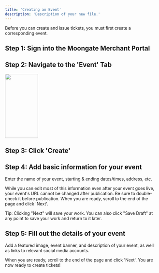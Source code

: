 ```yaml
---
title: 'Creating an Event'
description: 'Description of your new file.'
---
```


Before you can create and issue tickets, you must first create a corresponding event. 

## Step 1: Sign into the Moongate Merchant Portal

## Step 2: Navigate to the 'Event' Tab
<img width="109" height="211" noZoom src="/images/Creating Campaign/Ticketing/Creating an Event/Event Sidebar Location.png"/>

## Step 3: Click 'Create'

## Step 4:  Add basic information for your event
Enter the name of your event, starting & ending dates/times, address, etc.

While you can edit most of this information even after your event goes live, your event's URL cannot be changed after publication. Be sure to double-check it before publication.
When you are ready, scroll to the end of the page and click 'Next'.

Tip: Clicking "Next" will save your work. You can also click "Save Draft" at any point to save your work and return to it later.

## Step 5: Fill out the details of your event
Add a featured image, event banner, and description of your event, as well as links to relevant social media accounts.

When you are ready, scroll to the end of the page and click 'Next'. You are now ready to create tickets!